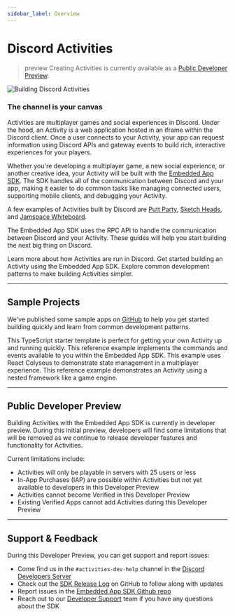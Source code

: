 ```yaml
---
sidebar_label: Overview
---
```


# Discord Activities

> preview
> Creating Activities is currently available as a [Public Developer Preview](#DOCS_ACTIVITIES_OVERVIEW/public-developer-preview).

![Building Discord Activities](activities/activities-hero.png)

### The channel is your canvas

Activities are multiplayer games and social experiences in Discord. Under the hood, an Activity is a web application hosted in an iframe within the Discord client. Once a user connects to your Activity, your app can request information using Discord APIs and gateway events to build rich, interactive experiences for your players. 

Whether you're developing a multiplayer game, a new social experience, or another creative idea, your Activity will be built with the [Embedded App SDK](#DOCS_DEVELOPER_TOOLS_EMBEDDED_APP_SDK). The SDK handles all of the communication between Discord and your app, making it easier to do common tasks like managing connected users, supporting mobile clients, and debugging your Activity.

A few examples of Activities built by Discord are [Putt Party](https://support.discord.com/hc/en-us/articles/5101932219671-Putt-Party-FAQ), [Sketch Heads](https://support.discord.com/hc/en-us/articles/4409235005207-Sketch-Heads-FAQ), and [Jamspace Whiteboard](https://support.discord.com/hc/en-us/articles/14042410493847-Jamspace-Whiteboard-FAQ).

The Embedded App SDK uses the RPC API to handle the communication between Discord and your Activity. These guides will help you start building the next big thing on Discord.

<Container>
  <Card title="How Activities Work" link="#DOCS_ACTIVITIES_HOW_ACTIVITIES_WORK">
    Learn more about how Activities are run in Discord.
  </Card>
  <Card title="Build Your First Discord Activity" link="#DOCS_ACTIVITIES_BUILDING_AN_ACTIVITY">
    Get started building an Activity using the Embedded App SDK.
  </Card>
  <Card title="Common Development Patterns" link="#DOCS_ACTIVITIES_DEVELOPMENT_GUIDES">
    Explore common development patterns to make building Activities simpler.
  </Card>
</Container>

---

## Sample Projects

We've published some sample apps on [GitHub](https://github.com/discord/embedded-app-sdk-examples) to help you get started building quickly and learn from common development patterns.

<Container>
  <Card title="Discord Activity Starter" link="https://github.com/discord/embedded-app-sdk-examples/tree/main/discord-activity-starter">
    This TypeScript starter template is perfect for getting your own Activity up and running quickly.
  </Card>
  <Card title="Embedded App SDK Playground" link="https://github.com/discord/embedded-app-sdk-examples/tree/main/sdk-playground">
    This reference example implements the commands and events available to you within the Embedded App SDK.
  </Card>
  <Card title="Multiplayer + State Management" link="https://github.com/discord/embedded-app-sdk-examples/tree/main/react-colyseus">
    This example uses React Colyseus to demonstrate state management in a multiplayer experience.
  </Card>
  <Card title="Nested Framework App" link="https://github.com/discord/embedded-app-sdk-examples/tree/main/nested-messages">
    This reference example demonstrates an Activity using a nested framework like a game engine.
  </Card>
</Container>

---

## Public Developer Preview

Building Activities with the Embedded App SDK is currently in developer preview. During this initial preview, developers will find some limitations that will be removed as we continue to release developer features and functionality for Activities.

Current limitations include: 
- Activities will only be playable in servers with 25 users or less
- In-App Purchases (IAP) are possible within Activities but not yet available to developers in this Developer Preview
- Activities cannot become Verified in this Developer Preview
- Existing Verified Apps cannot add Activities during this Developer Preview

---

## Support & Feedback
During this Developer Preview, you can get support and report issues:

- Come find us in the `#activities-dev-help` channel in the [Discord Developers Server](https://discord.gg/discord-developers)
- Check out the [SDK Release Log](https://github.com/discord/embedded-app-sdk/releases) on GitHub to follow along with updates
- Report issues in the [Embedded App SDK Github repo](https://github.com/discord/embedded-app-sdk)
- Reach out to our [Developer Support](https://dis.gd/developer-activities) team if you have any questions about the SDK
